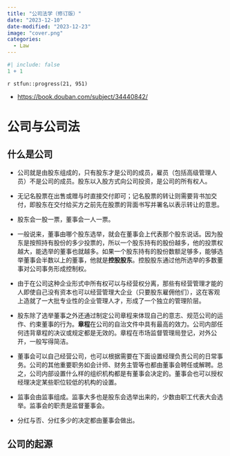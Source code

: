 ```yaml
---
title: "公司法学（修订版）"
date: "2023-12-10"
date-modified: "2023-12-23"
image: "cover.png"
categories: 
  - Law
---
```


```r
#| include: false
1 + 1
```

::: {.callout-note title='Progress'}
`r stfun::progress(21, 951)`

<!-- 读后感：[读《管理行为》](https://shitao5.org/posts/glxw/)。 -->
:::

::: {.callout-tip title="Learning Source"}
- <https://book.douban.com/subject/34440842/>
:::

# 公司与公司法

## 什么是公司

- 公司就是由股东组成的，只有股东才是公司的成员，雇员（包括高级管理人员）不是公司的成员。股东以入股方式向公司投资，是公司的所有权人。

- 无记名股票在出售或赠与时直接交付即可；记名股票的转让则需要背书加交付，即股东在交付给买方之前先在股票的背面书写并署名以表示转让的意思。

- 股东会一股一票，董事会一人一票。

- 一般说来，董事由哪个股东选举，就会在董事会上代表那个股东说话。因为股东是按照持有股份的多少投票的，所以一个股东持有的股份越多，他的投票权越大，能选举的董事也就越多。如果一个股东持有的股份数额足够多，能够选举董事会半数以上的董事，他就是**控股股东**。控股股东通过他所选举的多数董事对公司事务形成控制权。

- 由于在公司这种企业形式中所有权可以与经营权分离，那些有经营管理才能的人即使自己没有资本也可以经营管理大企业（只要股东雇佣他们），这在客观上造就了一大批专业性的企业管理人才，形成了一个独立的管理阶层。

- 股东除了选举董事之外还通过制定公司章程来体现自己的意志、规范公司的运作、约束董事的行为。**章程**在公司的自治文件中具有最高的效力。公司内部任何违背章程的决议或规定都是无效的。章程在市场监督管理局登记，对外公开，一般写得简洁。

- 董事会可以自己经营公司，也可以根据需要在下面设置经理负责公司的日常事务。公司的其他重要职务如会计师、财务主管等也都由董事会聘任或解聘。总之，公司内部设置什么样的组织机构都是有董事会决定的。董事会也可以授权经理决定某些职位较低的机构的设置。

- 监事会由监事组成。监事大多也是股东会选举出来的，少数由职工代表大会选举。监事会的职责是监督董事会。

- 分红与否、分红多少的决定都由董事会做出。

## 公司的起源






















